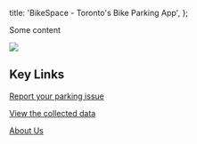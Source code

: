 
  title: 'BikeSpace - Toronto\'s Bike Parking App',
};

Some content

<img src={bikespaceIntro.src} />


## Key Links

[Report your parking issue](/submission)

[View the collected data](/dashboard)

[About Us](/about)

